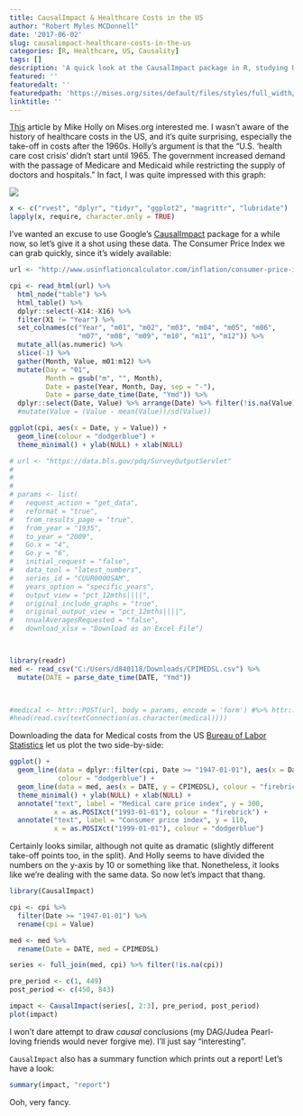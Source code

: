 ```yaml
---
title: CausalImpact & Healthcare Costs in the US
author: "Robert Myles MCDonnell"
date: '2017-06-02'
slug: causalimpact-healthcare-costs-in-the-us
categories: [R, Healthcare, US, Causality]
tags: []
description: 'A quick look at the CausalImpact package in R, studying US healthcare costs over time'
featured: ''
featuredalt: ''
featuredpath: 'https://mises.org/sites/default/files/styles/full_width/public/Holly1.png?itok=iDrzwxBU'
linktitle: ''
---
```



[This](https://mises.org/blog/how-government-regulations-made-healthcare-so-expensive) article by Mike Holly on Mises.org interested me. I wasn't aware of the history of healthcare costs in the US, and it's quite surprising, especially the take-off in costs after the 1960s. Holly's argument is that the "U.S. 'health care cost crisis' didn’t start until 1965. The government increased demand with the passage of Medicare and Medicaid while restricting the supply of doctors and hospitals." In fact, I was quite impressed with this graph:  

![](https://mises.org/sites/default/files/styles/full_width/public/Holly1.png?itok=iDrzwxBU)


```r
x <- c("rvest", "dplyr", "tidyr", "ggplot2", "magrittr", "lubridate")
lapply(x, require, character.only = TRUE) 
```

I've wanted an excuse to use Google's [CausalImpact](https://github.com/google/CausalImpact) package for a while now, so let's give it a shot using these data. The Consumer Price Index we can grab quickly, since it's widely available:  

```r
url <- "http://www.usinflationcalculator.com/inflation/consumer-price-index-and-annual-percent-changes-from-1913-to-2008/"

cpi <- read_html(url) %>% 
  html_node("table") %>% 
  html_table() %>% 
  dplyr::select(-X14:-X16) %>% 
  filter(X1 != "Year") %>% 
  set_colnames(c("Year", "m01", "m02", "m03", "m04", "m05", "m06", 
                 "m07", "m08", "m09", "m10", "m11", "m12")) %>% 
  mutate_all(as.numeric) %>% 
  slice(-1) %>% 
  gather(Month, Value, m01:m12) %>% 
  mutate(Day = "01",
         Month = gsub("m", "", Month),
         Date = paste(Year, Month, Day, sep = "-"),
         Date = parse_date_time(Date, "Ymd")) %>% 
  dplyr::select(Date, Value) %>% arrange(Date) %>% filter(!is.na(Value)) #%>% 
  #mutate(Value = (Value - mean(Value))/sd(Value))

ggplot(cpi, aes(x = Date, y = Value)) +
  geom_line(colour = "dodgerblue") +
  theme_minimal() + ylab(NULL) + xlab(NULL)

```



```r

# url <- "https://data.bls.gov/pdq/SurveyOutputServlet"
# 
# 
# 
# params <- list(
#   request_action = "get_data",
#   reformat = "true",
#   from_results_page = "true",
#   from_year = "1935",
#   to_year = "2009",
#   Go.x = "4",
#   Go.y = "6",
#   initial_request = "false",
#   data_tool = "latest_numbers",
#   series_id = "CUUR0000SAM",
#   years_option = "specific_years",
#   output_view = "pct_12mths||||",
#   original_include_graphs = "true",
#   original_output_view = "pct_12mths||||",
#   nnualAveragesRequested = "false",
#   download_xlsx = "Download as an Excel File")



library(readr)
med <- read_csv("C:/Users/d840118/Downloads/CPIMEDSL.csv") %>% 
  mutate(DATE = parse_date_time(DATE, "Ymd"))
                  


#medical <- httr::POST(url, body = params, encode = 'form') #%>% httr::content("parsed")
#head(read.csv(textConnection(as.character(medical))))
```

Downloading the data for Medical costs from the US [Bureau of Labor Statistics](https://data.bls.gov/pdq/SurveyOutputServlet) let us plot the two side-by-side:  

```r
ggplot() +
  geom_line(data = dplyr::filter(cpi, Date >= "1947-01-01"), aes(x = Date, y = Value),
            colour = "dodgerblue") +
  geom_line(data = med, aes(x = DATE, y = CPIMEDSL), colour = "firebrick") +
  theme_minimal() + ylab(NULL) + xlab(NULL) +
  annotate("text", label = "Medical care price index", y = 300, 
           x = as.POSIXct("1993-01-01"), colour = "firebrick") +
  annotate("text", label = "Consumer price index", y = 110, 
           x = as.POSIXct("1999-01-01"), colour = "dodgerblue")

```


Certainly looks similar, although not quite as dramatic (slightly different take-off points too, in the split). And Holly seems to have divided the numbers on the y-axis by 10 or something like that. Nonetheless, it looks like we're dealing with the same data. So now let's impact that thang.  



```r

library(CausalImpact)

cpi <- cpi %>% 
  filter(Date >= "1947-01-01") %>% 
  rename(cpi = Value)

med <- med %>%
  rename(Date = DATE, med = CPIMEDSL)

series <- full_join(med, cpi) %>% filter(!is.na(cpi))

pre_period <- c(1, 449)
post_period <- c(450, 843)

impact <- CausalImpact(series[, 2:3], pre_period, post_period)
plot(impact)

```


I won't dare attempt to draw *causal* conclusions (my DAG/Judea Pearl-loving friends would never forgive me). I'll just say "interesting".  

`CausalImpact` also has a summary function which prints out a report! Let's have a look:  

```r
summary(impact, "report")
```



Ooh, very fancy.